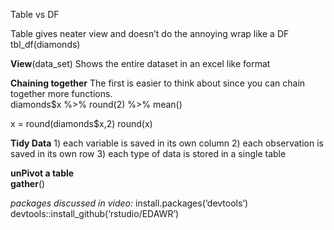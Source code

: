 Table vs DF

Table gives neater view and doesn't do the annoying wrap like a DF
tbl_df(diamonds)

**View**(data_set)
Shows the entire dataset in an excel like format

**Chaining together** The first is easier to think about since you can chain together more functions.  
diamonds$x %>%
  round(2) %>%
  mean()
  
x = round(diamonds$x,2)
round(x)

**Tidy Data**
1) each variable is saved in its own column
2) each observation is saved in its own row
3) each type of data is stored in a single table

**unPivot a table**  
**gather**()


*packages discussed in video:*
install.packages('devtools')
devtools::install_github('rstudio/EDAWR')